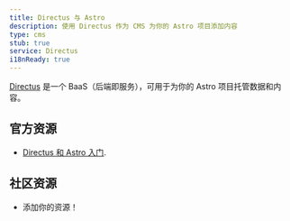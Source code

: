 ```yaml
---
title: Directus 与 Astro
description: 使用 Directus 作为 CMS 为你的 Astro 项目添加内容
type: cms
stub: true
service: Directus
i18nReady: true
---
```


[Directus](https://directus.io/) 是一个 BaaS（后端即服务），可用于为你的 Astro 项目托管数据和内容。

## 官方资源

- [Directus 和 Astro 入门](https://docs.directus.io/blog/getting-started-directus-astro.html).

## 社区资源

- 添加你的资源！
